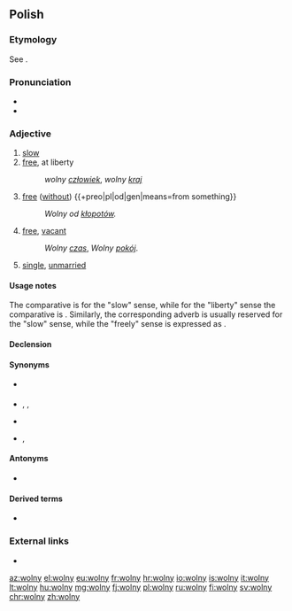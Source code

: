 ==Polish==

===Etymology===
See {{inh|pl|sla-pro|*volja}}.


===Pronunciation===
* {{IPA|[ˈvɔlnɨ]|lang=pl}}
* {{audio|Pl-wolny.ogg|audio|lang=pl}}

===Adjective===
{{pl-adj|m|wolniejszy|bardziej|adv=wolno}}

# [[slow]]
# [[free]], at liberty
#: ''wolny [[człowiek]]'', ''wolny [[kraj]]''
# [[free]] ([[without]]) {{+preo|pl|od|gen|means=from something}}
#: ''Wolny od [[kłopot|kłopotów]].''
# [[free]], [[vacant]]
#: ''Wolny [[czas]]'', ''Wolny [[pokój]]''.
# [[single]], [[unmarried]]

====Usage notes====
The comparative is {{m|pl|wolniejszy}} for the "slow" sense, while for the "liberty" sense the comparative is {{m|pl|[[bardziej]] wolny}}. Similarly, the corresponding adverb {{m|pl|wolno}} is usually reserved for the "slow" sense, while the "freely" sense is expressed as {{m|pl|[[w]] [[sposób]] wolny}}.

====Declension====
{{pl-decl-adj-y|woln|wolni}}

====Synonyms====
* {{sense|slow}} {{l|pl|leniwy}}
* {{sense|at liberty}} {{l|pl|niezależny}}, {{l|pl|nieskrępowany}}, {{l|pl|swobodny}}
* {{sense|vacant}} {{l|pl|niezajęty}}
* {{sense|single}} {{l|pl|nieżonaty}}, {{l|pl|dostępny}}

====Antonyms====
* {{sense|slow}} {{l|pl|szybki}}

====Derived terms====
* {{l|pl|wolność}}

===External links===
* {{R:PWN}}

[[az:wolny]]
[[el:wolny]]
[[eu:wolny]]
[[fr:wolny]]
[[hr:wolny]]
[[io:wolny]]
[[is:wolny]]
[[it:wolny]]
[[lt:wolny]]
[[hu:wolny]]
[[mg:wolny]]
[[fj:wolny]]
[[pl:wolny]]
[[ru:wolny]]
[[fi:wolny]]
[[sv:wolny]]
[[chr:wolny]]
[[zh:wolny]]